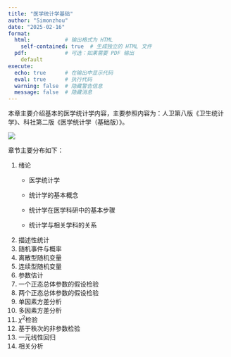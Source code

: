 ```yaml
---
title: "医学统计学基础"
author: "Simonzhou"
date: "2025-02-16"
format: 
  html:           # 输出格式为 HTML
    self-contained: true  # 生成独立的 HTML 文件
  pdf:            # 可选：如果需要 PDF 输出
    default
execute:
  echo: true      # 在输出中显示代码
  eval: true      # 执行代码
  warning: false  # 隐藏警告信息
  message: false  # 隐藏消息
---
```


本章主要介绍基本的医学统计学内容，主要参照内容为：人卫第八版《卫生统计学》、科社第二版《医学统计学（基础版）》。

![](images/medical-statistics-cover.jpg)

章节主要分布如下：

1.  绪论
    -   医学统计学

    -   统计学的基本概念

    -   统计学在医学科研中的基本步骤

    -   统计学与相关学科的关系
2.  描述性统计
3.  随机事件与概率
4.  离散型随机变量
5.  连续型随机变量
6.  参数估计
7.  一个正态总体参数的假设检验
8.  两个正态总体参数的假设检验
9.  单因素方差分析
10. 多因素方差分析
11. $\chi^2$检验
12. 基于秩次的非参数检验
13. 一元线性回归
14. 相关分析